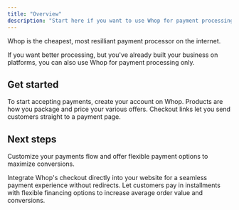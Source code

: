 ```yaml
---
title: "Overview"
description: "Start here if you want to use Whop for payment processing only"
---
```


Whop is the cheapest, most resilliant payment processor on the internet. 

If you want better processing, but you've already built your business on platforms, you can also use Whop for payment processing only.

## Get started

<CardGroup cols={3}>
  <Card title="Create an account" icon="sparkles" href="/payments/create-a-whop">
    To start accepting payments, create your account on Whop.
  </Card>
  <Card title="Create a product" icon="tag" href="/payments/create-a-product">
    Products are how you package and price your various offers.
  </Card>
  <Card title="Copy checkout link" icon="link" href="/payments/create-checkout-link">
    Checkout links let you send customers straight to a payment page.
  </Card>
</CardGroup>

## Next steps

Customize your payments flow and offer flexible payment options to maximize conversions.

<CardGroup cols={2}>
  <Card title="Embed checkout" icon="cart-shopping" href="/payments/checkout-embed">
    Integrate Whop's checkout directly into your website for a seamless payment experience without redirects.
  </Card>
  <Card title="Set up financing" icon="credit-card" href="/payments/financing">
    Let customers pay in installments with flexible financing options to increase average order value and conversions.
  </Card>
</CardGroup>